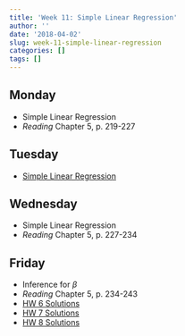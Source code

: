 ```yaml
---
title: 'Week 11: Simple Linear Regression'
author: ''
date: '2018-04-02'
slug: week-11-simple-linear-regression
categories: []
tags: []
---
```


 
## Monday

* Simple Linear Regression
* *Reading* Chapter 5, p. 219-227

## Tuesday

*  [Simple Linear Regression](/labs/simple_regression.html)

## Wednesday 

* Simple Linear Regression
* *Reading* Chapter 5, p. 227-234

## Friday
* Inference for $\beta$
* *Reading* Chapter 5, p. 234-243
* [HW 6 Solutions](/solutions/problem_set6.html)
* [HW 7 Solutions](/solutions/problem_set7.html)
* [HW 8 Solutions](/solutions/problem_set8.html)




  